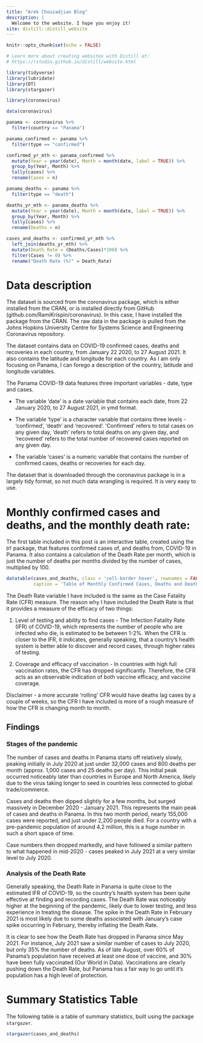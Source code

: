 ```yaml
---
title: "Arek Chouzadjian Blog"
description: |
  Welcome to the website. I hope you enjoy it!
site: distill::distill_website
---
```


```r
knitr::opts_chunk$set(echo = FALSE)

# Learn more about creating websites with Distill at:
# https://rstudio.github.io/distill/website.html

```

```r
library(tidyverse)
library(lubridate)
library(DT)
library(stargazer)
```

```r
library(coronavirus)
```

```r
data(coronavirus)
```

```r
panama <- coronavirus %>%
  filter(country == "Panama")
```

```r
panama_confirmed <- panama %>%
  filter(type == "confirmed")
```

```r
confirmed_yr_mth <- panama_confirmed %>%
  mutate(Year = year(date), Month = month(date, label = TRUE)) %>%
  group_by(Year, Month) %>%
  tally(cases) %>%
  rename(Cases = n)
```

```r
panama_deaths <- panama %>%
  filter(type == "death")
```

```r
deaths_yr_mth <- panama_deaths %>%
  mutate(Year = year(date), Month = month(date, label = TRUE)) %>%
  group_by(Year, Month) %>%
  tally(cases) %>%
  rename(Deaths = n)
```

```r
cases_and_deaths <- confirmed_yr_mth %>%
  left_join(deaths_yr_mth) %>%
  mutate(Death_Rate = (Deaths/Cases)*100) %>%
  filter(Cases != 0) %>%
  rename("Death Rate (%)" = Death_Rate)
```

# Data description

The dataset is sourced from the coronavirus package, which is either installed from the CRAN, or is installed directly from GitHub (github.com/RamiKrispin/coronavirus). In this case, I have installed the package from the CRAN. The raw data in the package is pulled from the Johns Hopkins University Centre for Systems Science and Engineering Coronavirus repository. 

The dataset contains data on COVID-19 confirmed cases, deaths and recoveries in each country, from January 22 2020, to 27 August 2021. It also contains the latitude and longitude for each country. As I am only focusing on Panama, I can forego a description of the country, latitude and longitude variables. 

The Panama COVID-19 data features three important variables - date, type and cases. 

- The variable 'date' is a date variable that contains each date, from 22 January 2020, to 27 August 2021, in ymd format. 

- The variable 'type' is a character variable that contains three levels - 'confirmed', 'death' and 'recovered'. 'Confirmed' refers to total cases on any given day, 'death' refers to total deaths on any given day, and 'recovered' refers to the total number of recovered cases reported on any given day. 

- The variable 'cases' is a numeric variable that contains the number of confirmed cases, deaths or recoveries for each day. 

The dataset that is downloaded through the coronavirus package is in a largely tidy format, so not much data wrangling is required. It is very easy to use. 

# Monthly confirmed cases and deaths, and the monthly death rate:

The first table included in this post is an interactive table, created using the `DT` package, that features confirmed cases of, and deaths from, COVID-19 in Panama. It also contains a calculation of the Death Rate per month, which is just the number of deaths per months divided by the number of cases, multiplied by 100.  

```r
datatable(cases_and_deaths, class = 'cell-border hover', rownames = FALSE, 
          caption = 'Table of Monthly Confirmed Cases, Deaths and Death Rate')
```

The Death Rate variable I have included is the same as the Case Fatality Rate (CFR) measure. The reason why I have included the Death Rate is that it provides a measure of the efficacy of two things:

1. Level of testing and ability to find cases - The Infection Fatality Rate (IFR) of COVID-19, which represents the number of people who are infected who die, is estimated to be between 1-2%. When the CFR is closer to the IFR, it indicates, generally speaking, that a country's health system is better able to discover and record cases, through higher rates of testing. 

2. Coverage and efficacy of vaccination - In countries with high full vaccination rates, the CFR has dropped significantly. Therefore, the CFR acts as an observable indication of both vaccine efficacy, and vaccine coverage.

Disclaimer - a more accurate 'rolling' CFR would have deaths lag cases by a couple of weeks, so the CFR I have included is more of a rough measure of how the CFR is changing month to month. 

## Findings

### Stages of the pandemic

The number of cases and deaths in Panama starts off relatively slowly, peaking initially in July 2020 at just under 32,000 cases and 800 deaths per month (approx. 1,000 cases and 25 deaths per day). This initial peak occurred noticeably later than countries in Europe and North America, likely due to the virus taking longer to seed in countries less connected to global trade/commerce. 

Cases and deaths then dipped slightly for a few months, but surged massively in December 2020 - January 2021. This represents the main peak of cases and deaths in Panama. In this two month period, nearly 155,000 cases were reported, and just under 2,200 people died. For a country with a pre-pandemic population of around 4.2 million, this is a huge number in such a short space of time. 

Case numbers then dropped markedly, and have followed a similar pattern to what happened in mid-2020 - cases peaked in July 2021 at a very similar level to July 2020. 

### Analysis of the Death Rate

Generally speaking, the Death Rate in Panama is quite close to the estimated IFR of COVID-19, so the country's health system has been quite effective at finding and recording cases. The Death Rate was noticeably higher at the beginning of the pandemic, likely due to lower testing, and less experience in treating the disease. The spike in the Death Rate in February 2021 is most likely due to some deaths associated with January's case spike occurring in February, thereby inflating the Death Rate. 

It is clear to see how the Death Rate has dropped in Panama since May 2021. For instance, July 2021 saw a similar number of cases to July 2020, but only 35% the number of deaths. As of late August, over 60% of Panama's population have received at least one dose of vaccine, and 30% have been fully vaccinated (Our World in Data). Vaccinations are clearly pushing down the Death Rate, but Panama has a fair way to go until it's population has a high level of protection.  

# Summary Statistics Table

The following table is a table of summary statistics, built using the package `stargazer`. 

```r
stargazer(cases_and_deaths)
```







